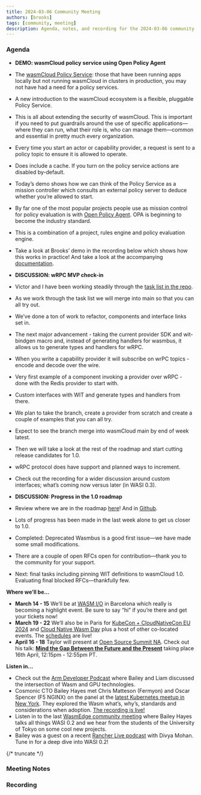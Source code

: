```yaml
---
title: 2024-03-06 Community Meeting
authors: [brooks]
tags: [community, meeting]
description: Agenda, notes, and recording for the 2024-03-06 community meeting
---
```



### Agenda

- **DEMO: wasmCloud policy service using Open Policy Agent**
- The [wasmCloud Policy Service](https://wasmcloud.com/docs/deployment/security/policy-service): those that have been running apps locally but not running wasmCloud in clusters in production, you may not have had a need for a policy services.
- A new introduction to the wasmCloud ecosystem is a flexible, pluggable Policy Service.
- This is all about extending the security of wasmCloud. This is important if you need to put guardrails around the use of specific applications—where they can run, what their role is, who can manage them—common and essential in pretty much every organization.
- Every time you start an actor or capability provider, a request is sent to a policy topic to ensure it is allowed to operate.
- Does include a cache. If you turn on the policy service actions are disabled by-default.
- Today’s demo shows how we can think of the Policy Service as a mission controller which consults an external policy server to deduce whether you’re allowed to start.
- By far one of the most popular projects people use as mission control for policy evaluation is with [Open Policy Agent](https://www.openpolicyagent.org/). OPA is beginning to become the industry standard.
- This is a combination of a project, rules engine and policy evaluation engine.
- Take a look at Brooks’ demo in the recording below which shows how this works in practice! And take a look at the accompanying [documentation](https://wasmcloud.com/docs/deployment/security/policy-service).

- **DISCUSSION: wRPC MVP check-in**
- Victor and I have been working steadily through the [task list in the repo](https://github.com/wasmCloud/wasmCloud/issues/1548).
- As we work through the task list we will merge into main so that you can all try out.
- We’ve done a ton of work to refactor, components and interface links set in.
- The next major advancement - taking the current provider SDK and wit-bindgen macro and, instead of generating handlers for wasmbus, it allows us to generate types and handlers for wRPC.
- When you write a capability provider it will subscribe on wrPC topics - encode and decode over the wire.
- Very first example of a component invoking a provider over wRPC - done with the Redis provider to start with.
- Custom interfaces with WIT and generate types and handlers from there.
- We plan to take the branch, create a provider from scratch and create a couple of examples that you can all try.
- Expect to see the branch merge into wasmCloud main by end of week latest.
- Then we will take a look at the rest of the roadmap and start cutting release candidates for 1.0.
- wRPC protocol does have support and planned ways to increment.
- Check out the recording for a wider discussion around custom interfaces; what’s coming now versus later (in WASI 0.3).

- **DISCUSSION: Progress in the 1.0 roadmap**
- Review where we are in the roadmap [here](https://wasmcloud.com/docs/roadmap/)! And in [Github](https://github.com/orgs/wasmCloud/projects/7/views/8).
- Lots of progress has been made in the last week alone to get us closer to 1.0.
- Completed: Deprecated Wasmbus is a good first issue—we have made some small modifications.
- There are a couple of open RFCs open for contribution—thank you to the community for your support.
- Next: final tasks including pinning WIT definitions to wasmCloud 1.0. Evaluating final blocked RFCs—thankfully few.

**Where we’ll be…**

- **March 14 - 15** We’ll be at [WASM I/O](https://2024.wasmio.tech/) in Barcelona which really is becoming a highlight event. Be sure to say “hi” if you’re there and get your tickets now!
- **March 19 - 22** We’ll also be in Paris for [KubeCon + CloudNativeCon EU 2024](https://events.linuxfoundation.org/kubecon-cloudnativecon-europe/) and [Cloud Native Wasm Day](https://events.linuxfoundation.org/kubecon-cloudnativecon-europe/co-located-events/cloud-native-wasm-day/) plus a host of other co-located events. The [schedules](https://events.linuxfoundation.org/kubecon-cloudnativecon-europe/program/schedule/) are live!
- **April 16 - 18** Taylor will present at [Open Source Summit NA](https://events.linuxfoundation.org/open-source-summit-north-america/). Check out his talk: **[Mind the Gap Between the Future and the Present](https://ossna2024.sched.com/#)** taking place 16th April, 12:15pm - 12:55pm PT.

**Listen in…**

- Check out the [Arm Developer Podcast](https://www.youtube.com/watch?v=iDTHXGuqXAI) where Bailey and Liam discussed the intersection of Wasm and GPU technologies.
- Cosmonic CTO Bailey Hayes met Chris Matteson (Fermyon) and Oscar Spencer (F5 NGINX) on the panel at the [latest Kubernetes meetup in New York](https://www.meetup.com/new-york-kubernetes-meetup/events/297886914/). They explored the Wasm what’s, why’s, standards and considerations when adoption. [The recording is live!](https://youtu.be/ThcQNR-aVvI)
- Listen in to the last [WasmEdge community meeting](https://youtu.be/ttiE7g2Ojuk) where Bailey Hayes talks all things WASI 0.2 and we hear from the students of the University of Tokyo on some cool new projects.
- Bailey was a guest on a recent [Rancher Live podcast](https://www.youtube.com/watch?v=SPdzvL59tIA) with Divya Mohan. Tune in for a deep dive into WASI 0.2!

{/* truncate */}

### Meeting Notes

### Recording

<ReactPlayer url='https://www.youtube.com/watch?v=hzbdnDR5ds0' controls />
